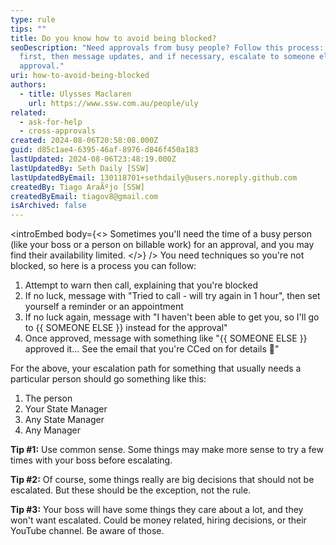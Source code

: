 ```yaml
---
type: rule
tips: ""
title: Do you know how to avoid being blocked?
seoDescription: "Need approvals from busy people? Follow this process: call
  first, then message updates, and if necessary, escalate to someone else for
  approval."
uri: how-to-avoid-being-blocked
authors:
  - title: Ulysses Maclaren
    url: https://www.ssw.com.au/people/uly
related:
  - ask-for-help
  - cross-approvals
created: 2024-08-06T20:58:08.000Z
guid: d85c1ae4-6395-46af-8976-d846f450a183
lastUpdated: 2024-08-06T23:48:19.000Z
lastUpdatedBy: Seth Daily [SSW]
lastUpdatedByEmail: 130118701+sethdaily@users.noreply.github.com
createdBy: Tiago AraÃºjo [SSW]
createdByEmail: tiagov8@gmail.com
isArchived: false
---
```

<introEmbed
  body={<>
Sometimes you'll need the time of a busy person (like your boss or a person on billable work) for an approval, and you may find their availability limited.
  </>}
/>
You need techniques so you're not blocked, so here is a process you can follow:

1. Attempt to warn then call, explaining that you're blocked
2. If no luck, message with "Tried to call - will try again in 1 hour", then set yourself a reminder or an appointment
3. If no luck again, message with "I haven't been able to get you, so I'll go to &#123;&#123; SOMEONE ELSE &#125;&#125; instead for the approval"
4. Once approved, message with something like "&#123;&#123; SOMEONE ELSE &#125;&#125; approved it... See the email that you're CCed on for details 🙂"

For the above, your escalation path for something that usually needs a particular person should go something like this:

1. The person
2. Your State Manager
3. Any State Manager
4. Any Manager

**Tip #1:** Use common sense. Some things may make more sense to try a few times with your boss before escalating.

**Tip #2:** Of course, some things really are big decisions that should not be escalated. But these should be the exception, not the rule.

**Tip #3:** Your boss will have some things they care about a lot, and they won't want escalated. Could be money related, hiring decisions, or their YouTube channel. Be aware of those.
